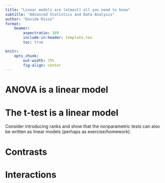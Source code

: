 ```yaml
---
title: "Linear models are (almost) all you need to know"
subtitle: "Advanced Statistics and Data Analysis"
author: "Davide Risso"
format: 
    beamer:
        aspectratio: 169
        include-in-header: template.tex
        toc: true

knitr:
    opts_chunk:
        out-width: 75%
        fig-align: center
---
```


# ANOVA is a linear model

# The t-test is a linear model

Consider introducing ranks and show that the nonparametric tests can also be written as linear models (perhaps as exercise/homework).

# Contrasts

# Interactions

